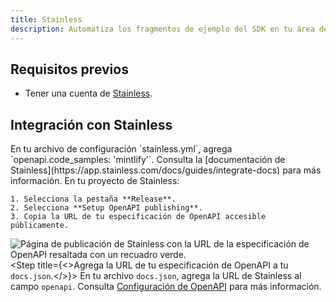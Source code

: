 ```yaml
---
title: Stainless
description: Automatiza los fragmentos de ejemplo del SDK en tu área de pruebas de API
---
```


## Requisitos previos

* Tener una cuenta de [Stainless](https://app.stainless.com).

## Integración con Stainless

<Steps>
  <Step title="Configura la decoración de OpenAPI en Stainless.">
    En tu archivo de configuración `stainless.yml`, agrega `openapi.code_samples: 'mintlify'`. Consulta la [documentación de Stainless](https://app.stainless.com/docs/guides/integrate-docs) para más información.
  </Step>
  <Step title="Publica la URL de tu especificación de OpenAPI.">
    En tu proyecto de Stainless:
    
    1. Selecciona la pestaña **Release**.
    2. Selecciona **Setup OpenAPI publishing**.
    3. Copia la URL de tu especificación de OpenAPI accesible públicamente.

   <img
   src="/images/stainless-public-OpenAPI-spec.png"
   alt="Página de publicación de Stainless con la URL de la especificación de OpenAPI resaltada con un recuadro verde."
   />
  </Step>
  <Step title={<>Agrega la URL de tu especificación de OpenAPI a tu <code>docs.json</code>.</>}>
    En tu archivo `docs.json`, agrega la URL de Stainless al campo `openapi`. Consulta [Configuración de OpenAPI](/es/api-playground/openapi-setup) para más información.
  </Step>
</Steps>

